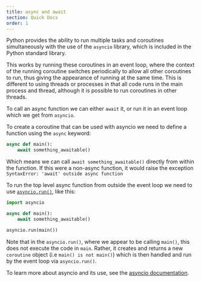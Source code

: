 ```yaml
---
title: async and await
section: Quick Docs
order: 1
---
```


Python provides the ability to run multiple tasks and coroutines simultaneously with the use of the `asyncio` library, which is included in the Python standard library.

This works by running these coroutines in an event loop, where the context of the running coroutine switches periodically to allow all other coroutines to run, thus giving the appearance of running at the same time. This is different to using threads or processes in that all code runs in the main process and thread, although it is possible to run coroutines in other threads.

To call an async function we can either `await` it, or run it in an event loop which we get from `asyncio`.

To create a coroutine that can be used with asyncio we need to define a function using the `async` keyword:
```py
async def main():
    await something_awaitable()
```
Which means we can call `await something_awaitable()` directly from within the function. If this were a non-async function, it would raise the exception `SyntaxError: 'await' outside async function`

To run the top level async function from outside the event loop we need to use [`asyncio.run()`](https://docs.python.org/3/library/asyncio-task.html#asyncio.run), like this:
```py
import asyncio

async def main():
    await something_awaitable()

asyncio.run(main())
```
Note that in the `asyncio.run()`, where we appear to be calling `main()`, this does not execute the code in `main`. Rather, it creates and returns a new `coroutine` object (i.e `main() is not main()`) which is then handled and run by the event loop via `asyncio.run()`.

To learn more about asyncio and its use, see the [asyncio documentation](https://docs.python.org/3/library/asyncio.html).
